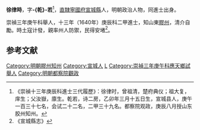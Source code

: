 '''徐律時'''，字'''-{乾}-若'''<ref>《崇禎十三年庚辰科進士三代履歷》：徐律时，曾祖清，楚府典仪；祖大复，庠生；父汝嶽，廪生。乾若，诗二房，乙卯年三月十五日生，宣城县人，庚午一百三十七名，会试二十二名，二甲三十九名。都察院观政，庚辰八月授山东胶州知州。</ref>，[[直隸|直隸]][[寧國府|寧國府]][[宣城縣|宣城縣]]人，明朝政治人物，同進士出身。

崇禎三年庚午科舉人，十三年（1640年）庚辰科二甲進士，知山東[[膠州|膠州]]，清介自勵。時土寇计發，親率州人防禦，民得安堵<ref>《宣城縣志》</ref>。

==参考文献==
{{reflist}}

{{明朝人物小作品}}
{{崇禎十三年庚辰科殿試金榜}}
{{DEFAULTSORT:Xu徐}}
[[Category:明朝膠州知州|Category:明朝膠州知州]]
[[Category:宣城人|Category:宣城人]]
[[Category:徐姓|L]]
[[Category:崇禎三年庚午科應天鄉試舉人|Category:崇禎三年庚午科應天鄉試舉人]]
[[Category:明朝都察院觀政|Category:明朝都察院觀政]]
